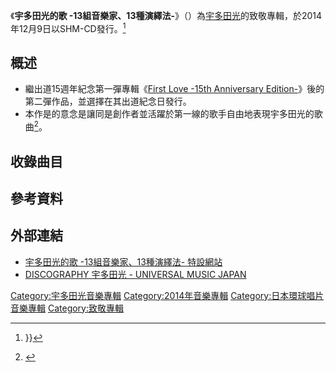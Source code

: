 {{noteTA
}}
{{Infobox Album  <!-- See Wikipedia:WikiProject_Albums -->
|Name        = 宇多田光的歌 -13組音樂家、13種演繹法-
|Type        = [[致敬專輯|致敬專輯]]
|Artist      = [[宇多田光|宇多田光]] 
|Cover       = utadatribute.jpg
|Released    = 2014年12月9日
|Recorded    = 
|Genre       = [[J-pop|J-pop]]
|Length      = 
|Label       = [[環球音樂_(日本)|UNIVERSAL MUSIC]] 
|Producer    = 
|Reviews     = 
|Chart position = *週間最高順位5位（[[Oricon|Oricon]]）
* 2014年12月度月間11位（Oricon）
* 2015年度上半期50位（Oricon）
* 2015年度年間94位（Oricon）
|Certification =
|Last album  = [[First_Love_(宇多田光專輯)|First Love -15th Anniversary Edition-]]<br />（2014年）
|This album  = '''宇多田光的歌 -13組音樂家、13種演繹法-'''<br />（2014年）
|Next album  = [[Fantôme|Fantôme]]<br />（2016年）
|}}
《'''宇多田光的歌 -13組音樂家、13種演繹法-'''》（{{lang-ja|宇多田ヒカルのうた -13組の音楽家による13の解釈について-}}）為[[宇多田光|宇多田光]]的致敬專輯，於2014年12月9日以SHM-CD發行。<ref>{{cite web |url= http://yule.sohu.com/20141203/n406612171.shtml |language= zh |title= 宇多田光發紀念專感動哭 濱崎步等豪華陣容獻聲 |publisher= 搜狐娛樂 |date= 2014-12-03 |accessdate= 2017-05-20 |archive-date= 2015-01-29 |archive-url= https://web.archive.org/web/20150129053039/http://yule.sohu.com/20141203/n406612171.shtml |dead-url= no }}}}</ref>

== 概述 ==
*繼出道15週年紀念第一彈專輯《[[First_Love_(宇多田光專輯)|First Love -15th Anniversary Edition-]]》後的第二彈作品，並選擇在其出道紀念日發行。
*本作是的意念是讓同是創作者並活躍於第一線的歌手自由地表現宇多田光的歌曲<ref>{{cite web|url=http://www.zh-tw.barks.jp/news/?id=1000003435|language=zh|title=AI、陽水、林檎、濱崎步……翻唱宇多田光的歌曲|publisher=barks|date=2014-11-14|accessdate=2017-01-20|archive-url=https://web.archive.org/web/20160731094804/http://www.zh-tw.barks.jp/news/?id=1000003435|archive-date=2016-07-31|dead-url=yes}}</ref>。

== 收錄曲目 ==
{{tracklist
| all_writing     = 宇多田光
| headline        = 
| extra_column    = 演唱者
| title1          = [[SAKURA_Drops/Letters|SAKURA Drops]]
| length1         = 4:56
| extra1          = [[井上陽水|井上陽水]]
| title2          = [[SAKURA_Drops/Letters|Letters]]
| extra2          = [[椎名林檎|椎名林檎]]
| length2         = 5:06
| title3          = [[Automatic/time_will_tell|Automatic]]
| extra3          = 岡村靖幸
| length3         = 5:34
| title4          = [[Movin'_on_without_you|Movin' on without you]]
| extra4          = [[濱崎步|濱崎步]]
| length4         = 4:10
| title5          = [[Flavor_Of_Life|Flavor Of Life]]
| extra5          = Hanaregumi
| length5         = 6:56
| title6          = [[FINAL_DISTANCE|FINAL DISTANCE]]
| extra6          = [[AI_(歌手)|AI]]
| length6         = 4:43
| title7          = [[Be_My_Last|Be My Last]]
| extra7          = 吉井和哉
| length7         = 4:22
| title8          = [[光_(宇多田光單曲)|光]]
| extra8          = [[LOVE_PSYCHEDELICO|LOVE PSYCHEDELICO]]
| length8         = 5:41
| title9          = [[For_You/Time_Limit|For You]]
| extra9          = 加藤Miliyah
| length9         = 6:56
| title10         = [[HEART_STATION/Stay_Gold|Stay Gold]]
| extra10          = 大橋Trio
| length10        = 5:51
| title11         = [[Automatic/time_will_tell|time will tell]]
| extra11         = tofubeats with [[粉紅邦妮|BONNIE PINK]]
| length11        = 6:44
| title12         = [[Keep_Tryin'|Keep Tryin']]
| extra12         = KIRINJI
| length12        = 5:00
| title13         = [[Passion_(宇多田光單曲)|Sanctuary]]
| extra13         = Jimmy Jam & Terry Lewis feat. [[皮波·布萊森|Peabo Bryson]]
| length13        = 3:32
}}

== 參考資料 ==
{{reflist}}

== 外部連結 ==
* [https://web.archive.org/web/20170114102220/http://www.utadahikaru.jp/15th/album_info.html 宇多田光的歌 -13組音樂家、13種演繹法- 特設網站]
* [http://www.universal-music.co.jp/utada-hikaru/products/tyct-60055/ DISCOGRAPHY 宇多田光 - UNIVERSAL MUSIC JAPAN]{{Wayback|url=http://www.universal-music.co.jp/utada-hikaru/products/tyct-60055/ |date=20170211080910 }}
{{Utada Hikaru}}
[[Category:宇多田光音樂專輯|Category:宇多田光音樂專輯]]
[[Category:2014年音樂專輯|Category:2014年音樂專輯]]
[[Category:日本環球唱片音樂專輯|Category:日本環球唱片音樂專輯]]
[[Category:致敬專輯|Category:致敬專輯]]